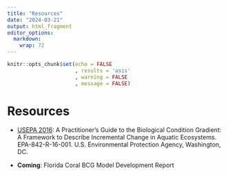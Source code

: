 ```yaml
---
title: "Resources"
date: "2024-03-21"
output: html_fragment
editor_options: 
  markdown: 
    wrap: 72
---
```


```r
knitr::opts_chunk$set(echo = FALSE
                      , results = 'asis'
                      , warning = FALSE
                      , message = FALSE)
```

# Resources

-   <a href="https://www.epa.gov/sites/default/files/2016-02/documents/bcg-practioners-guide-report.pdf" target="_blank">USEPA
    2016</a>: A Practitioner's Guide to the Biological Condition
    Gradient: A Framework to Describe Incremental Change in Aquatic
    Ecosystems. EPA-842-R-16-001. U.S. Environmental Protection Agency,
    Washington, DC.

-   **Coming**: Florida Coral BCG Model Development Report

